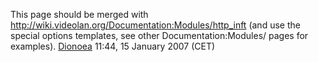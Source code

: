 This page should be merged with http://wiki.videolan.org/Documentation:Modules/http_inft (and use the special options templates, see other Documentation:Modules/ pages for examples). [[User:Dionoea|Dionoea]] 11:44, 15 January 2007 (CET)